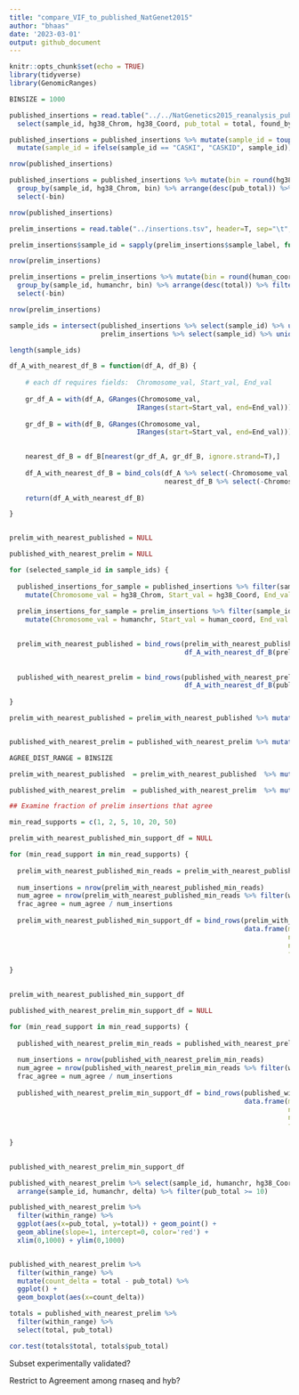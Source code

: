 ```yaml
---
title: "compare_VIF_to_published_NatGenet2015"
author: "bhaas"
date: '2023-03-01'
output: github_document
---
```


```r
knitr::opts_chunk$set(echo = TRUE)
library(tidyverse)
library(GenomicRanges)
```


```r

BINSIZE = 1000

```

```r

published_insertions = read.table("../../NatGenetics2015_reanalysis_published_data/data/TableS5.w_Hg38.tsv", header=T, sep="\t", stringsAsFactors = F)  %>%
  select(sample_id, hg38_Chrom, hg38_Coord, pub_total = total, found_by_WGS ) %>% filter(! is.na(hg38_Coord))

published_insertions = published_insertions %>% mutate(sample_id = toupper(sample_id)) %>% 
  mutate(sample_id = ifelse(sample_id == "CASKI", "CASKID", sample_id))

nrow(published_insertions)

```


```r

published_insertions = published_insertions %>% mutate(bin = round(hg38_Coord / BINSIZE)) %>% 
  group_by(sample_id, hg38_Chrom, bin) %>% arrange(desc(pub_total)) %>% filter(row_number() == 1) %>% ungroup() %>% 
  select(-bin)

nrow(published_insertions)

````





```r

prelim_insertions = read.table("../insertions.tsv", header=T, sep="\t", stringsAsFactors = F) %>% filter(sample_type == "hivid")

prelim_insertions$sample_id = sapply(prelim_insertions$sample_label, function(x) { str_split(x, "-")[[1]][4]})

nrow(prelim_insertions)

```

```r

prelim_insertions = prelim_insertions %>% mutate(bin = round(human_coord / BINSIZE) ) %>% 
  group_by(sample_id, humanchr, bin) %>% arrange(desc(total)) %>% filter(row_number() == 1) %>% ungroup() %>% 
  select(-bin)

nrow(prelim_insertions)


```



```r

sample_ids = intersect(published_insertions %>% select(sample_id) %>% unique() %>% pull(sample_id),
                       prelim_insertions %>% select(sample_id) %>% unique() %>% pull(sample_id))

length(sample_ids)


```


```r

df_A_with_nearest_df_B = function(df_A, df_B) {
  
    # each df requires fields:  Chromosome_val, Start_val, End_val
  
    gr_df_A = with(df_A, GRanges(Chromosome_val,
                                IRanges(start=Start_val, end=End_val)))
    
    gr_df_B = with(df_B, GRanges(Chromosome_val,
                                IRanges(start=Start_val, end=End_val)))

  
    nearest_df_B = df_B[nearest(gr_df_A, gr_df_B, ignore.strand=T),]
    
    df_A_with_nearest_df_B = bind_cols(df_A %>% select(-Chromosome_val, -Start_val, -End_val), 
                                       nearest_df_B %>% select(-Chromosome_val, -Start_val, -End_val))
    
    return(df_A_with_nearest_df_B)

}



```






```r

prelim_with_nearest_published = NULL

published_with_nearest_prelim = NULL

for (selected_sample_id in sample_ids) {
  
  published_insertions_for_sample = published_insertions %>% filter(sample_id == selected_sample_id) %>%
    mutate(Chromosome_val = hg38_Chrom, Start_val = hg38_Coord, End_val = hg38_Coord)
  
  prelim_insertions_for_sample = prelim_insertions %>% filter(sample_id == selected_sample_id) %>% select(-sample_id) %>%
    mutate(Chromosome_val = humanchr, Start_val = human_coord, End_val = human_coord)
  

  prelim_with_nearest_published = bind_rows(prelim_with_nearest_published, 
                                            df_A_with_nearest_df_B(prelim_insertions_for_sample, published_insertions_for_sample) )
  
  
  published_with_nearest_prelim = bind_rows(published_with_nearest_prelim,
                                            df_A_with_nearest_df_B(published_insertions_for_sample, prelim_insertions_for_sample))
  
}


```



```r

prelim_with_nearest_published = prelim_with_nearest_published %>% mutate(delta = abs(hg38_Coord - human_coord))


published_with_nearest_prelim = published_with_nearest_prelim %>% mutate(delta = abs(hg38_Coord - human_coord))

```


```r

AGREE_DIST_RANGE = BINSIZE

prelim_with_nearest_published  = prelim_with_nearest_published  %>% mutate(within_range = delta <= AGREE_DIST_RANGE)

published_with_nearest_prelim  = published_with_nearest_prelim  %>% mutate(within_range = delta <= AGREE_DIST_RANGE)


```


```r
## Examine fraction of prelim insertions that agree

min_read_supports = c(1, 2, 5, 10, 20, 50) 

prelim_with_nearest_published_min_support_df = NULL

for (min_read_support in min_read_supports) {
  
  prelim_with_nearest_published_min_reads = prelim_with_nearest_published  %>% filter(total >= min_read_support)
  
  num_insertions = nrow(prelim_with_nearest_published_min_reads)
  num_agree = nrow(prelim_with_nearest_published_min_reads %>% filter(within_range))
  frac_agree = num_agree / num_insertions
  
  prelim_with_nearest_published_min_support_df = bind_rows(prelim_with_nearest_published_min_support_df, 
                                                           data.frame(min_read_support=min_read_support, 
                                                                      num_insertions = num_insertions,
                                                                      num_agree = num_agree,
                                                                      frac_agree = frac_agree))
  
}
  

prelim_with_nearest_published_min_support_df

```


```r


published_with_nearest_prelim_min_support_df = NULL

for (min_read_support in min_read_supports) {
  
  published_with_nearest_prelim_min_reads = published_with_nearest_prelim  %>% filter(pub_total >= min_read_support)
  
  num_insertions = nrow(published_with_nearest_prelim_min_reads)
  num_agree = nrow(published_with_nearest_prelim_min_reads %>% filter(within_range))
  frac_agree = num_agree / num_insertions
  
  published_with_nearest_prelim_min_support_df = bind_rows(published_with_nearest_prelim_min_support_df, 
                                                           data.frame(min_read_support=min_read_support, 
                                                                      num_insertions = num_insertions,
                                                                      num_agree = num_agree,
                                                                      frac_agree = frac_agree))
  
}
  

published_with_nearest_prelim_min_support_df


```

```r


published_with_nearest_prelim %>% select(sample_id, humanchr, hg38_Coord, human_coord, delta, within_range, pub_total) %>%
  arrange(sample_id, humanchr, delta) %>% filter(pub_total >= 10)


```



```r


published_with_nearest_prelim %>% 
  filter(within_range) %>%
  ggplot(aes(x=pub_total, y=total)) + geom_point() +
  geom_abline(slope=1, intercept=0, color='red') +
  xlim(0,1000) + ylim(0,1000)



```


```r

published_with_nearest_prelim %>% 
  filter(within_range) %>%
  mutate(count_delta = total - pub_total) %>%
  ggplot() + 
  geom_boxplot(aes(x=count_delta))


```

```r

totals = published_with_nearest_prelim %>% 
  filter(within_range) %>%
  select(total, pub_total)

cor.test(totals$total, totals$pub_total)


```


Subset experimentally validated?

Restrict to Agreement among rnaseq and hyb?



